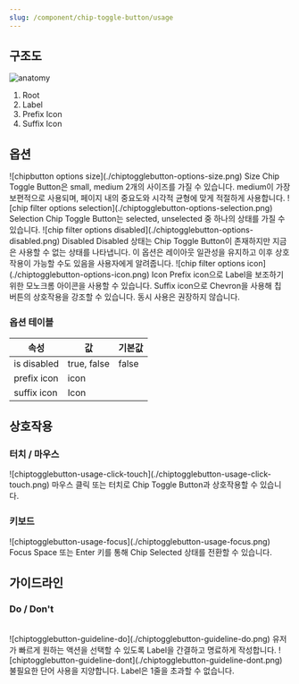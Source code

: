 ```yaml
---
slug: /component/chip-toggle-button/usage
---
```


## 구조도

<Anatomy>![anatomy](./anatomy.png)</Anatomy>

1. Root
2. Label
3. Prefix Icon
4. Suffix Icon

## 옵션

<HalfCard>
  <HalfCardImageCell>
    ![chipbutton options size](./chiptogglebutton-options-size.png)
  </HalfCardImageCell>
  <HalfCardDescriptionCell>
    <HalfCardDescriptionTitle>Size</HalfCardDescriptionTitle>
    <HalfCardDescription>
      Chip Toggle Button은 small, medium 2개의 사이즈를 가질 수 있습니다.
      medium이 가장 보편적으로 사용되며, 페이지 내의 중요도와 시각적 균형에 맞게
      적절하게 사용합니다.
    </HalfCardDescription>
  </HalfCardDescriptionCell>
</HalfCard>

<HalfCard>
  <HalfCardImageCell>
    ![chip filter options selection](./chiptogglebutton-options-selection.png)
  </HalfCardImageCell>
  <HalfCardDescriptionCell>
    <HalfCardDescriptionTitle>Selection</HalfCardDescriptionTitle>
    <HalfCardDescription>
      Chip Toggle Button는 selected, unselected 중 하나의 상태를 가질 수
      있습니다.
    </HalfCardDescription>
  </HalfCardDescriptionCell>
</HalfCard>

<HalfCard>
  <HalfCardImageCell>
    ![chip filter options disabled](./chiptogglebutton-options-disabled.png)
  </HalfCardImageCell>
  <HalfCardDescriptionCell>
    <HalfCardDescriptionTitle>Disabled</HalfCardDescriptionTitle>
    <HalfCardDescription>
      Disabled 상태는 Chip Toggle Button이 존재하지만 지금은 사용할 수 없는
      상태를 나타냅니다. 이 옵션은 레이아웃 일관성을 유지하고 이후 상호작용이
      가능할 수도 있음을 사용자에게 알려줍니다.
    </HalfCardDescription>
  </HalfCardDescriptionCell>
</HalfCard>

<HalfCard>
  <HalfCardImageCell>
    ![chip filter options icon](./chiptogglebutton-options-icon.png)
  </HalfCardImageCell>
  <HalfCardDescriptionCell>
    <HalfCardDescriptionTitle>Icon</HalfCardDescriptionTitle>
    <HalfCardDescription>
      Prefix icon으로 Label을 보조하기 위한 모노크롬 아이콘을 사용할 수
      있습니다. Suffix icon으로 Chevron을 사용해 칩 버튼의 상호작용을 강조할 수
      있습니다. 동시 사용은 권장하지 않습니다.
    </HalfCardDescription>
  </HalfCardDescriptionCell>
</HalfCard>

### 옵션 테이블

| 속성        | 값          | 기본값 |
| ----------- | ----------- | ------ |
| is disabled | true, false | false  |
| prefix icon | icon        |        |
| suffix icon | Icon        |        |

## 상호작용

### 터치 / 마우스

<FullCard>
  <FullCardImageCell>
    ![chiptogglebutton-usage-click-touch](./chiptogglebutton-usage-click-touch.png)
  </FullCardImageCell>
  <FullCardDescription>
    마우스 클릭 또는 터치로 Chip Toggle Button과 상호작용할 수 있습니다.
  </FullCardDescription>
</FullCard>

### 키보드

<HalfCard>
  <HalfCardImageCell>
    ![chiptogglebutton-usage-focus](./chiptogglebutton-usage-focus.png)
  </HalfCardImageCell>
  <HalfCardDescriptionCell>
    <HalfCardDescriptionTitle>Focus</HalfCardDescriptionTitle>
    <HalfCardDescription>
      <Keyboard>Space</Keyboard> 또는 <Keyboard>Enter</Keyboard> 키를 통해 Chip
      Selected 상태를 전환할 수 있습니다.
    </HalfCardDescription>
  </HalfCardDescriptionCell>
</HalfCard>

## 가이드라인

### Do / Don't

<br />

<DoDontLayout>
  <DoBox>
    <DoImage>
      ![chiptogglebutton-guideline-do](./chiptogglebutton-guideline-do.png)
    </DoImage>
    <DoText>
      유저가 빠르게 원하는 액션을 선택할 수 있도록 Label을 간결하고 명료하게
      작성합니다.
    </DoText>
  </DoBox>
  <DontBox>
    <DontImage>
      ![chiptogglebutton-guideline-dont](./chiptogglebutton-guideline-dont.png)
    </DontImage>
    <DontText>
      불필요한 단어 사용을 지양합니다. Label은 1줄을 초과할 수 없습니다.
    </DontText>
  </DontBox>
</DoDontLayout>
